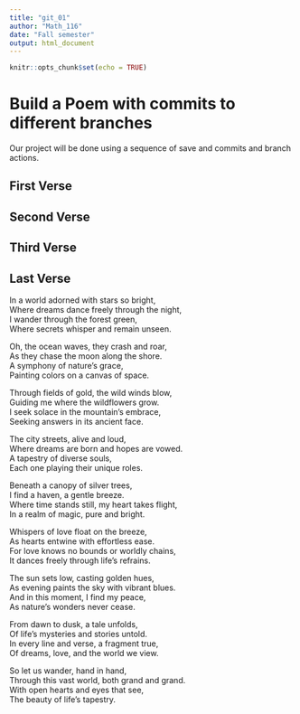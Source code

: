 ```yaml
---
title: "git_01"
author: "Math_116"
date: "Fall semester"
output: html_document
---
```


```r
knitr::opts_chunk$set(echo = TRUE)
```
# Build a Poem with commits to different branches
Our project will be done using a sequence of save and commits and branch actions.
<!-- Do not modify or change any text in "!--" bracketed areas such as this --- these are instructions to
you, if you change any of this the git program will notice it and compromise your git merging strategy !-->

## First Verse 
<!--Put the first five lines of a poem by Lewis Carrol in this section!-->

## Second Verse
<!--Put the first five lines of a poem by Robert Frost here!-->

## Third Verse
<!--Put the first two verses of The Walrus and the Carpenter here!-->

## Last Verse
<!--Put a short poem you created using chatGPT of 20 to 30 lines,here!-->

In a world adorned with stars so bright,  
Where dreams dance freely through the night,  
I wander through the forest green,  
Where secrets whisper and remain unseen.  

Oh, the ocean waves, they crash and roar,  
As they chase the moon along the shore.  
A symphony of nature's grace,  
Painting colors on a canvas of space.  

Through fields of gold, the wild winds blow,  
Guiding me where the wildflowers grow.  
I seek solace in the mountain's embrace,  
Seeking answers in its ancient face.  

The city streets, alive and loud,  
Where dreams are born and hopes are vowed.  
A tapestry of diverse souls,  
Each one playing their unique roles.  

Beneath a canopy of silver trees,  
I find a haven, a gentle breeze.  
Where time stands still, my heart takes flight,  
In a realm of magic, pure and bright.  

Whispers of love float on the breeze,  
As hearts entwine with effortless ease.  
For love knows no bounds or worldly chains,  
It dances freely through life's refrains.  

The sun sets low, casting golden hues,  
As evening paints the sky with vibrant blues.  
And in this moment, I find my peace,  
As nature's wonders never cease.  

From dawn to dusk, a tale unfolds,  
Of life's mysteries and stories untold.  
In every line and verse, a fragment true,  
Of dreams, love, and the world we view.  

So let us wander, hand in hand,  
Through this vast world, both grand and grand.  
With open hearts and eyes that see,  
The beauty of life's tapestry.  






